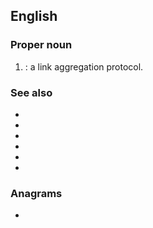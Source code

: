 ==English==

===Proper noun===
{{en-proper noun}}

# {{lb|en|computing}} {{initialism of|{{w|Split Multi-Link Trunking}}|lang=en|dot=}}: a link aggregation protocol.

===See also===
* {{l|en|trunking}}
* {{l|en|IST}}
* {{l|en|MLT}}
* {{l|en|SLPP}}
* {{l|en|DSMLT}}
* {{l|en|RSMLT}}

===Anagrams===
* {{anagrams|en|LSMT|LTMs|MTLs|STML}}
